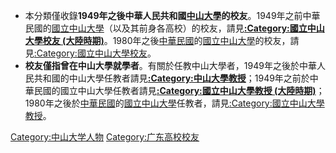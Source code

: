 {{Catnav|頁面分類|人物|校友|大學校友|中國大學校友|中華人民共和國大學校友}}
*本分類僅收錄'''1949年之後中華人民共和國[[中山大學|中山大學]]的校友'''。1949年之前中華民國的[[國立中山大學|國立中山大學]]（以及其前身各高校）的校友，請見'''[[:Category:國立中山大學校友_(大陸時期)|:Category:國立中山大學校友 (大陸時期)]]'''。1980年之後[[中華民國|中華民國]]的[[國立中山大學|國立中山大學]]的校友，請見[[:Category:國立中山大學校友|:Category:國立中山大學校友]]。
*'''校友僅指曾在中山大學就學者'''。有關於任教中山大學者，1949年之後於中華人民共和國的中山大學任教者請見'''[[:Category:中山大學教授|:Category:中山大學教授]]'''；1949年之前於中華民國的國立中山大學任教者請見'''[[:Category:國立中山大學教授_(大陸時期)|:Category:國立中山大學教授 (大陸時期)]]'''；1980年之後於[[中華民國|中華民國]]的[[國立中山大學|國立中山大學]]任教者，請見[[:Category:國立中山大學教授|:Category:國立中山大學教授]]。

[[Category:中山大学人物|Category:中山大学人物]]
[[Category:广东高校校友|Category:广东高校校友]]